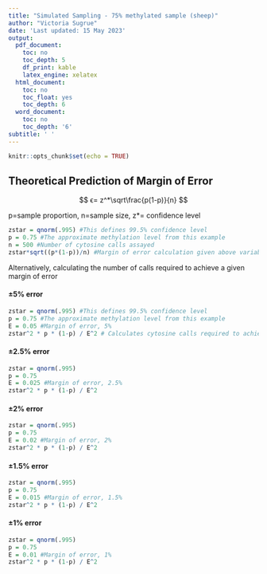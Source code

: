 ```yaml
---
title: "Simulated Sampling - 75% methylated sample (sheep)"
author: "Victoria Sugrue"
date: 'Last updated: 15 May 2023'
output:
  pdf_document:
    toc: no
    toc_depth: 5
    df_print: kable
    latex_engine: xelatex
  html_document:
    toc: no
    toc_float: yes
    toc_depth: 6
  word_document:
    toc: no
    toc_depth: '6'
subtitle: ' '
---
```

```r
knitr::opts_chunk$set(echo = TRUE)
```

## Theoretical Prediction of Margin of Error

$$ 
ϵ= z^*\sqrt\frac{p(1-p)}{n} 
$$ 

p=sample proportion, 
n=sample size, 
z*= confidence level

```r
zstar = qnorm(.995) #This defines 99.5% confidence level
p = 0.75 #The approximate methylation level from this example
n = 500 #Number of cytosine calls assayed
zstar*sqrt((p*(1-p))/n) #Margin of error calculation given above variables
```

Alternatively, calculating the number of calls required to achieve a given margin of error

#### ±5% error
```r
zstar = qnorm(.995) #This defines 99.5% confidence level
p = 0.75 #The approximate methylation level from this example
E = 0.05 #Margin of error, 5%
zstar^2 * p * (1-p) / E^2 # Calculates cytosine calls required to achieve given margin of error
```

#### ±2.5% error
```r
zstar = qnorm(.995) 
p = 0.75
E = 0.025 #Margin of error, 2.5%
zstar^2 * p * (1-p) / E^2 
```

#### ±2% error
```r
zstar = qnorm(.995) 
p = 0.75
E = 0.02 #Margin of error, 2%
zstar^2 * p * (1-p) / E^2 
```

#### ±1.5% error
```r
zstar = qnorm(.995) 
p = 0.75
E = 0.015 #Margin of error, 1.5%
zstar^2 * p * (1-p) / E^2 
```

#### ±1% error
```r
zstar = qnorm(.995) 
p = 0.75
E = 0.01 #Margin of error, 1%
zstar^2 * p * (1-p) / E^2 
```







